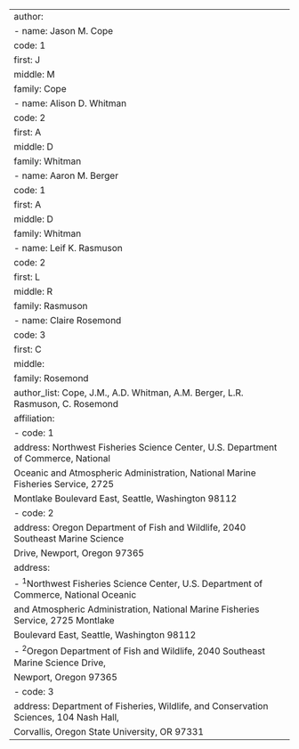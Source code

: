 ---
author:
  - name: Jason M. Cope
    code: 1
    first: J
    middle: M
    family: Cope
  - name: Alison D. Whitman
    code: 2
    first: A
    middle: D
    family: Whitman
  - name: Aaron M. Berger
    code: 1
    first: A
    middle: D
    family: Whitman
  - name: Leif K. Rasmuson
    code: 2
    first: L
    middle: R
    family: Rasmuson
  - name: Claire Rosemond
    code: 3
    first: C
    middle: 
    family: Rosemond
author_list: Cope, J.M., A.D. Whitman, A.M. Berger, L.R. Rasmuson, C. Rosemond
affiliation:
  - code: 1
    address: Northwest Fisheries Science Center, U.S. Department of Commerce, National
      Oceanic and Atmospheric Administration, National Marine Fisheries Service, 2725
      Montlake Boulevard East, Seattle, Washington 98112
  - code: 2
    address: Oregon Department of Fish and Wildlife, 2040 Southeast Marine Science
      Drive, Newport, Oregon 97365
address:
  - ^1^Northwest Fisheries Science Center, U.S. Department of Commerce, National Oceanic
    and Atmospheric Administration, National Marine Fisheries Service, 2725 Montlake
    Boulevard East, Seattle, Washington 98112
  - ^2^Oregon Department of Fish and Wildlife, 2040 Southeast Marine Science Drive,
    Newport, Oregon 97365
  - code: 3
    address: Department of Fisheries, Wildlife, and Conservation Sciences, 104 Nash Hall,
    Corvallis, Oregon State University, OR 97331
---